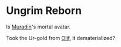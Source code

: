 = Ungrim Reborn =

Is [[Muradin]]'s mortal avatar.

Took the Ur-gold from [[Olif]], it dematerialized?

